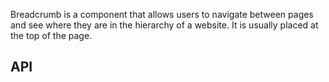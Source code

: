
<Meta
    title="Components/Navigation/Breadcrumb"
    of={BreadcrumbStories}
/>

<Title>Breadcrumb</Title>

<div className="w-[360px] max-w-full">
    <SingleLineCodeBlock text={`import { Breadcrumb } from 'chaya-ui';`} />
</div>

Breadcrumb is a component that allows users to navigate between pages and see where they are in the hierarchy of a website.
It is usually placed at the top of the page.


<Primary name="Primary" />

## API

<ArgTypes />